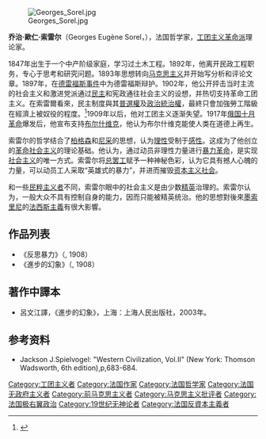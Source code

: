 [[File:Georges_Sorel.jpg|thumb]]

'''乔治·歐仁·索雷尔'''（Georges Eugène Sorel，{{bd|1847年|11月2日|1922年|8月29日|catIdx=S}}），法国哲学家，[[工团主义|工团主义革命派]]理论家。

1847年出生于一个中产阶级家庭，学习过土木工程。1892年，他离开民政工程职务，专心于思考和研究问题。1893年思想转向[[马克思主义|马克思主义]]并开始写分析和评论文章。1897年，在[[德雷福斯事件|德雷福斯事件]]中为德雷福斯辩护。1902年，他公开抨击当时主流的社会主义和激进党派通过[[民主|民主]]和宪政通往社会主义的设想，并热切支持革命工团主义。在索雷爾看來，民主制度與其[[普选权|普選權]]及[[政治权利|政治統治權]]，最終只會加強勞工階級在經濟上被奴役的程度。<ref>{{Cite book|title=1940法國陷落|last=L. Shirer|first=William|publisher=左岸文化|year=2015|isbn=9789865727024|location=台灣|chapter=階級與衝突（1875-1914）}}</ref>1909年以后，他对工团主义逐渐失望。1917年[[俄国十月革命|俄国十月革命]]爆发后，他宣布支持[[布尔什维克|布尔什维克]]，他认为布尔什维克能使人类在道德上再生。

索雷尔的哲学结合了[[柏格森|柏格森]]和[[尼采|尼采]]的思想，认为[[理性|理性]]受制于[[感性|感性]]。这成为了他创立的[[革命社会主义|革命社会主义]]的理论基础。他认为，通过动员非理性力量进行[[革命|暴力革命]]，是实现[[社会主义|社会主义]]的唯一方式。索雷尔将[[罢工|总罢工]]赋予一种神秘色彩，认为它具有撼人心魄的力量，可以动员工人采取“英雄式的暴力”，并进而摧毁[[资本主义|资本主义社会]]。

和一些[[民粹主义|民粹主义者]]不同，索雷尔眼中的社会主义是由少数[[精英|精英]]治理的。索雷尔认为，一般大众不具有控制自身的能力，因而只能被精英统治。他的思想對後來[[墨索里尼|墨索里尼]]的[[法西斯主義|法西斯主義]]有很大影響。

== 作品列表 ==

* 《反思暴力》（{{Lang-fr|Réflexions sur la violence}}, 1908）
* 《進步的幻象》（{{Lang-fr|Illusions du Progrès.}}, 1908）

==著作中譯本==
*呂文江譯，《進步的幻象》，上海：上海人民出版社，2003年。

==参考资料==
{{Reflist}}
*Jackson J.Spielvogel: "Western Civilization, Vol.II" (New York: Thomson Wadsworth, 6th edition),p,683-684.

{{Philosopher-stub}}
{{Authority control}}
{{DEFAULTSORT:sorel}}
[[Category:工团主义者|Category:工团主义者]]
[[Category:法国作家|Category:法国作家]]
[[Category:法国哲学家|Category:法国哲学家]]
[[Category:法国无政府主义者|Category:法国无政府主义者]]
[[Category:前马克思主义者|Category:前马克思主义者]]
[[Category:马克思主义批评者|Category:马克思主义批评者]]
[[Category:法国极右翼政治|Category:法国极右翼政治]]
[[Category:19世纪无神论者|Category:19世纪无神论者]]
[[Category:法国反資本主義者|Category:法国反資本主義者]]